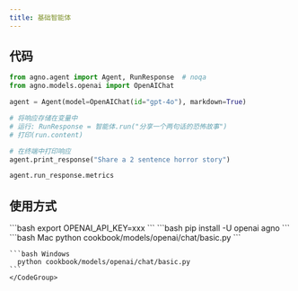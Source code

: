 ```yaml
---
title: 基础智能体
---
```

## 代码

```python cookbook/models/openai/chat/basic.py
from agno.agent import Agent, RunResponse  # noqa
from agno.models.openai import OpenAIChat

agent = Agent(model=OpenAIChat(id="gpt-4o"), markdown=True)

# 将响应存储在变量中
# 运行: RunResponse = 智能体.run("分享一个两句话的恐怖故事")
# 打印(run.content)

# 在终端中打印响应
agent.print_response("Share a 2 sentence horror story")

agent.run_response.metrics
```

## 使用方式

<Steps>
  <Snippet file="create-venv-step.mdx" />

  <Step title="设置您的 API 密钥">
    ```bash
    export OPENAI_API_KEY=xxx
    ```
  </Step>

  <Step title="安装库">
    ```bash
    pip install -U openai agno
    ```
  </Step>

  <Step title="运行智能体">
    <CodeGroup>
    ```bash Mac
      python cookbook/models/openai/chat/basic.py
    ```

    ```bash Windows
      python cookbook/models/openai/chat/basic.py
    ```
    </CodeGroup>
  </Step>
</Steps>